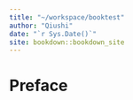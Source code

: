 ```yaml
---
title: "~/workspace/booktest"
author: "Qiushi"
date: "`r Sys.Date()`"
site: bookdown::bookdown_site
---
```


# Preface
